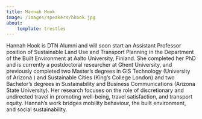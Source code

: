 ```yaml
---
title: Hannah Hook
image: /images/speakers/hhook.jpg
about:
    template: trestles
---
```


Hannah Hook is DTN Alumni and will soon start an Assistant Professor position of Sustainable Land Use and Transport Planning in
the Department of the Built Environment at Aalto University, Finland. She completed her PhD and is currently a postdoctoral researcher 
at Ghent University, and previously completed two Master’s degrees in GIS Technology (University of Arizona ) and Sustainable Cities 
(King’s College London) and two Bachelor’s degrees in Sustainability and Business Communications (Arizona State University). 
Her research focuses on the role of discretionary and undirected travel in promoting well-being, travel satisfaction, and transport equity. 
Hannah’s work bridges mobility behaviour, the built environment, and social sustainability.